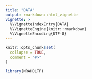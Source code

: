 ```yaml
---
title: "DATA"
output: rmarkdown::html_vignette
vignette: >
  %\VignetteIndexEntry{DATA}
  %\VignetteEngine{knitr::rmarkdown}
  %\VignetteEncoding{UTF-8}
---
```


```r
knitr::opts_chunk$set(
  collapse = TRUE,
  comment = "#>"
)
```

```r
library(NRAHDLTP)
```
